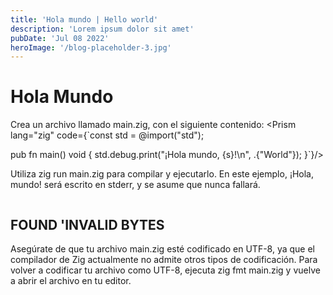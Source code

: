 ```yaml
---
title: 'Hola mundo | Hello world'
description: 'Lorem ipsum dolor sit amet'
pubDate: 'Jul 08 2022'
heroImage: '/blog-placeholder-3.jpg'
---
```




<div class="flex flex-col gap-y-5 text-white">

  <h1 class="text-white py-8">Hola Mundo</h1>

  Crea un archivo llamado  <span class="bg-gray-800 rounded-md px-2 text-purple-400">main.zig</span>, con el siguiente contenido:
  <Prism lang="zig" code={`const std = @import("std");

pub fn main() void {
    std.debug.print("¡Hola mundo, {s}!\\n", .{"World"});
}`}/>

Utiliza <span class="bg-gray-800 rounded-md px-2 text-purple-400">zig run main.zig</span> para compilar y ejecutarlo. En este ejemplo, <span class="bg-gray-800 rounded-md px-2 text-purple-400">¡Hola, mundo!</span> será escrito en stderr, y se asume que nunca fallará.

<section class="text-justify">
  <div
    class="rounded-lg bg-[#4d3800] flex flex-col  px-4 py-2 border-0 border-l-8 border-[#e6a700]"
  >
    <div class="flex place-items-center">
      <img class="h-10 w-10" src="/warn.svg" alt="" />
      <h2 class="text-white text-2xl">FOUND 'INVALID BYTES</h2>
    </div>
    <p class="text-white text-[14px]">Asegúrate de que tu archivo main.zig esté codificado en UTF-8, ya que el compilador de Zig actualmente no admite otros tipos de codificación. Para volver a codificar tu archivo como UTF-8, ejecuta zig fmt main.zig y vuelve a abrir el archivo en tu editor.</p>
  </div>
</section>
</div>
